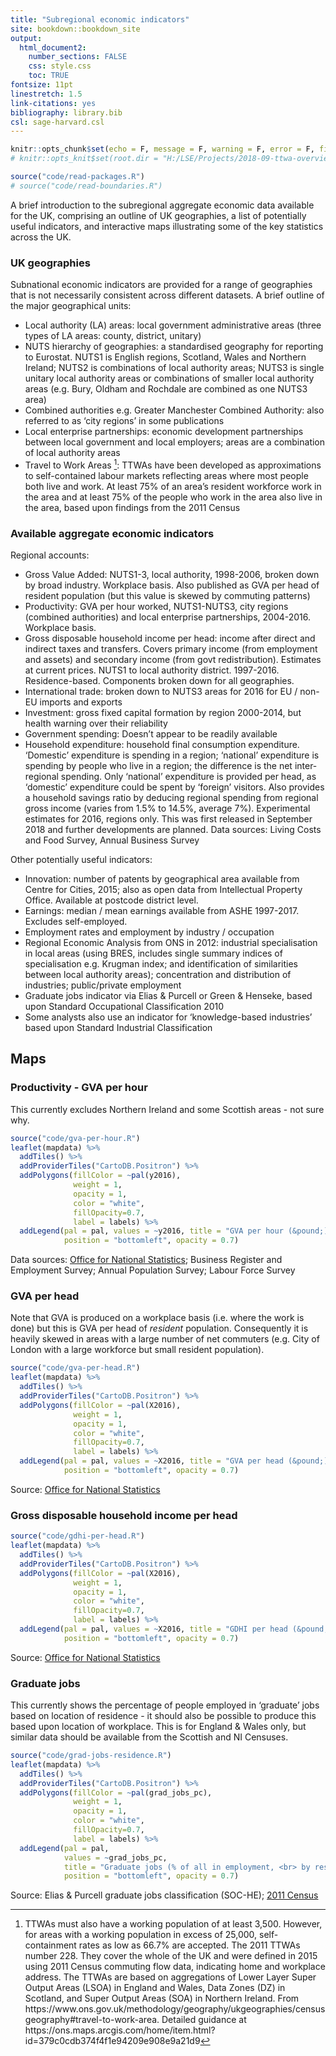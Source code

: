 ```yaml
---
title: "Subregional economic indicators"
site: bookdown::bookdown_site
output:
  html_document2:
    number_sections: FALSE
    css: style.css
    toc: TRUE
fontsize: 11pt
linestretch: 1.5
link-citations: yes
bibliography: library.bib
csl: sage-harvard.csl
---
```


```r
knitr::opts_chunk$set(echo = F, message = F, warning = F, error = F, fig.align = "center", fig.pos="ht")
# knitr::opts_knit$set(root.dir = "H:/LSE/Projects/2018-09-ttwa-overview")
```

```r
source("code/read-packages.R")
# source("code/read-boundaries.R")
```

A brief introduction to the subregional aggregate economic data available for the UK, comprising an outline of UK geographies, a list of potentially useful indicators, and interactive maps illustrating some of the key statistics across the UK.

### UK geographies {-}

Subnational economic indicators are provided for a range of geographies that is not necessarily consistent across different datasets.  A brief outline of the major geographical units:

* Local authority (LA) areas: local government administrative areas (three types of LA areas: county, district, unitary)
* NUTS hierarchy of geographies: a standardised geography for reporting to Eurostat.  NUTS1 is English regions, Scotland, Wales and Northern Ireland; NUTS2 is combinations of local authority areas; NUTS3 is single unitary local authority areas or combinations of smaller local authority areas (e.g. Bury, Oldham and Rochdale are combined as one NUTS3 area)
* Combined authorities e.g. Greater Manchester Combined Authority: also referred to as 'city regions' in some publications
* Local enterprise partnerships: economic development partnerships between local government and local employers; areas are a combination of local authority areas
* Travel to Work Areas [^1]: TTWAs have been developed as approximations to self-contained labour markets reflecting areas where most people both live and work.  At least 75% of an area's resident workforce work in the area and at least 75% of the people who work in the area also live in the area, based upon findings from the 2011 Census

[^1]: TTWAs must also have a working population of at least 3,500. However, for areas with a working population in excess of 25,000, self-containment rates as low as 66.7% are accepted.  The 2011 TTWAs number 228. They cover the whole of the UK and were defined in 2015 using 2011 Census commuting flow data, indicating home and workplace address. The TTWAs are based on aggregations of Lower Layer Super Output Areas (LSOA) in England and Wales, Data Zones (DZ) in Scotland, and Super Output Areas (SOA) in Northern Ireland.  From https://www.ons.gov.uk/methodology/geography/ukgeographies/censusgeography#travel-to-work-area. Detailed guidance at https://ons.maps.arcgis.com/home/item.html?id=379c0cdb374f4f1e94209e908e9a21d9

### Available aggregate economic indicators {-}

Regional accounts:

* Gross Value Added: NUTS1-3, local authority, 1998-2006, broken down by broad industry.  Workplace basis.  Also published as GVA per head of resident population (but this value is skewed by commuting patterns)
* Productivity: GVA per hour worked, NUTS1-NUTS3, city regions (combined authorities) and local enterprise partnerships, 2004-2016.  Workplace basis.    
* Gross disposable household income per head: income after direct and indirect taxes and transfers.  Covers primary income (from employment and assets) and secondary income (from govt redistribution).  Estimates at current prices.  NUTS1 to local authority district.  1997-2016.  Residence-based.  Components broken down for all geographies.  
* International trade: broken down to NUTS3 areas for 2016 for EU / non-EU imports and exports
* Investment: gross fixed capital formation by region 2000-2014, but health warning over their reliability
* Government spending: Doesn't appear to be readily available
* Household expenditure: household final consumption expenditure.  'Domestic' expenditure is spending in a region; 'national' expenditure is spending by people who live in a region; the difference is the net inter-regional spending.  Only 'national' expenditure is provided per head, as 'domestic' expenditure could be spent by 'foreign' visitors.   Also provides a household savings ratio by deducing regional spending from regional gross income (varies from 1.5% to 14.5%, average 7%).  Experimental estimates for 2016, regions only.  This was first released in September 2018 and further developments are planned.  Data sources: Living Costs and Food Survey, Annual Business Survey

Other potentially useful indicators:

* Innovation: number of patents by geographical area available from Centre for Cities, 2015; also as open data from Intellectual Property Office.  Available at postcode district level.  
* Earnings: median / mean earnings available from ASHE 1997-2017.  Excludes self-employed.  
* Employment rates and employment by industry / occupation
* Regional Economic Analysis from ONS in 2012: industrial specialisation in local areas (using BRES, includes single summary indices of specialisation e.g. Krugman index; and identification of similarities between local authority areas); concentration and distribution of industries; public/private employment
* Graduate jobs indicator via Elias & Purcell or Green & Henseke, based upon Standard Occupational Classification 2010
* Some analysts also use an indicator for 'knowledge-based industries' based upon Standard Industrial Classification 

## Maps {-}

### Productivity - GVA per hour {-}

This currently excludes Northern Ireland and some Scottish areas - not sure why. 

```r
source("code/gva-per-hour.R")
leaflet(mapdata) %>% 
  addTiles() %>% 
  addProviderTiles("CartoDB.Positron") %>% 
  addPolygons(fillColor = ~pal(y2016), 
              weight = 1, 
              opacity = 1, 
              color = "white", 
              fillOpacity=0.7, 
              label = labels) %>% 
  addLegend(pal = pal, values = ~y2016, title = "GVA per hour (&pound;), NUTS3 areas",
            position = "bottomleft", opacity = 0.7)
```

Data sources: [Office for National Statistics](https://www.ons.gov.uk/employmentandlabourmarket/peopleinwork/labourproductivity/articles/regionalandsubregionalproductivityintheuk/february2018); Business Register and Employment Survey; Annual Population Survey; Labour Force Survey

### GVA per head {-}

Note that GVA is produced on a workplace basis (i.e. where the work is done) but this is GVA per head of *resident* population.  Consequently it is heavily skewed in areas with a large number of net commuters (e.g. City of London with a large workforce but small resident population).  

```r
source("code/gva-per-head.R")
leaflet(mapdata) %>% 
  addTiles() %>% 
  addProviderTiles("CartoDB.Positron") %>% 
  addPolygons(fillColor = ~pal(X2016), 
              weight = 1, 
              opacity = 1, 
              color = "white", 
              fillOpacity=0.7, 
              label = labels) %>% 
  addLegend(pal = pal, values = ~X2016, title = "GVA per head (&pound;), LA areas",
            position = "bottomleft", opacity = 0.7)
```

Source: [Office for National Statistics](https://www.ons.gov.uk/economy/grossvalueaddedgva/datasets/regionalgrossvalueaddedbalancedbylocalauthorityintheuk)

### Gross disposable household income per head {-}

```r
source("code/gdhi-per-head.R")
leaflet(mapdata) %>% 
  addTiles() %>% 
  addProviderTiles("CartoDB.Positron") %>% 
  addPolygons(fillColor = ~pal(X2016), 
              weight = 1, 
              opacity = 1, 
              color = "white", 
              fillOpacity=0.7, 
              label = labels) %>% 
  addLegend(pal = pal, values = ~X2016, title = "GDHI per head (&pound;), NUTS3 areas",
            position = "bottomleft", opacity = 0.7)
```

Source: [Office for National Statistics](https://www.ons.gov.uk/economy/regionalaccounts/grossdisposablehouseholdincome/bulletins/regionalgrossdisposablehouseholdincomegdhi/1997to2016)

### Graduate jobs {-}

This currently shows the percentage of people employed in 'graduate' jobs based on location of residence - it should also be possible to produce this based upon location of workplace.  This is for England & Wales only, but similar data should be available from the Scottish and NI Censuses.  

```r
source("code/grad-jobs-residence.R")
leaflet(mapdata) %>% 
  addTiles() %>% 
  addProviderTiles("CartoDB.Positron") %>% 
  addPolygons(fillColor = ~pal(grad_jobs_pc), 
              weight = 1, 
              opacity = 1, 
              color = "white", 
              fillOpacity=0.7, 
              label = labels) %>% 
  addLegend(pal = pal, 
            values = ~grad_jobs_pc, 
            title = "Graduate jobs (% of all in employment, <br> by residence), TTWAs",
            position = "bottomleft", opacity = 0.7)
```

Source: Elias & Purcell graduate jobs classification (SOC-HE); [2011 Census](https://www.nomisweb.co.uk/census/2011/ct0347)